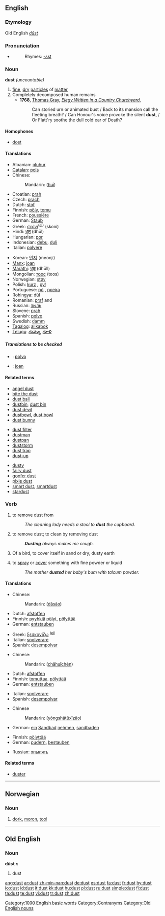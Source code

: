 ==English==

===Etymology===
Old English ''[[dūst]]''

===Pronunciation===
* {{audio|en-us-dust.ogg|Audio (US)}}
*: Rhymes: [[Rhymes:English:-ʌst|-ʌst]]

===Noun===
'''dust''' ''(uncountable)''

# [[fine]], [[dry]] [[particle]]s of [[matter]]
# Completely decomposed human remains
#* '''1768,''' [[w:Thomas Gray|Thomas Gray]], ''[[s:Elegy Written in a Country Churchyard|Elegy Written in a Country Churchyard]]'',
#*: Can storied urn or animated bust / Back to its mansion call the fleeting breath? / Can Honour's voice provoke the silent '''dust''', / Or Flatt'ry soothe the dull cold ear of Death?

====Homophones====
* [[dost]]

====Translations====
{{trans-top|fine, dry particles}}
* Albanian: [[pluhur]] {{m}}
* [[Catalan]]: [[pols]] {{f}}
* Chinese:
*:Mandarin: {{zh-ts|灰|灰}} ([[huī]])
* Croatian: [[prah]] {{m}}
* Czech: [[prach]] {{m}}
* Dutch: [[stof]] {{n}}
* Finnish: [[pöly]], [[tomu]]
* French: [[poussière]] {{f}}
* German: [[Staub]] {{m}}
* Greek: [[σκόνι]]<sup>([[:el:σκόνι|el]])</sup> (skoni) {{f}}
* Hindi: [[धूल]] (dhūl)
* Hungarian: [[por]]
* Indonesian: [[debu]], [[duli]]
* Italian: [[polvere]] {{f}}
{{trans-mid}}
* Korean: [[먼지]] (meonji)
* [[Manx]]: [[joan]]
* [[Marathi]]: [[धूळ]] (dhūll)
* Mongolian: [[тоос]] (toos)
* Norwegian: [[støv]]
* Polish: [[kurz]] {{m}}, [[pył]] {{m}}
* Portuguese: [[pó]] {{m}}, [[poeira]] {{f}}
* [[Rohingya]]: [[dúl]]
* Romanian: [[praf]] {{f}} and {{m}}
* Russian: [[пыль]] {{f}}
* Slovene: [[prah]] {{m}}
* Spanish: [[polvo]] {{m}}
* Swedish: [[damm]] {{n}}
* [[Tagalog]]: [[alikabok]]
* [[Telugu]]: [[దుమ్ము]], [[ధూళి]]
{{trans-bottom}}

=====Translations to be checked=====
{{checktrans}}
* {{ttbc|Ido}}: [[polvo]]
* {{ttbc|Manx}}: [[joan#Manx|joan]]

====Related terms====
{{top3}}
* [[angel dust]]
* [[bite the dust]]
* [[dust ball]]
* [[dustbin]], [[dust bin]]
* [[dust devil]]
* [[dustbowl]], [[dust bowl]]
* [[dust bunny]]
{{mid3}}
* [[dust filter]]
* [[dustman]]
* [[dustpan]]
* [[duststorm]]
* [[dust trap]]
* [[dust-up]]
{{mid3}}
* [[dusty]]
* [[fairy dust]]
* [[goofer dust]]
* [[pixie dust]]
* [[smart dust]], [[smartdust]]
* [[stardust]]
{{bottom}}

===Verb===
{{en-verb}}

# {{transitive}} to remove dust from
#: ''The cleaning lady needs a stool to '''dust''' the cupboard.''
# {{intransitive}} to remove dust; to clean by removing dust
#: '''''Dusting''' always makes me cough.''
# {{intransitive}} Of a bird, to cover itself in sand or dry, dusty earth
# {{transitive}} to [[spray]] or [[cover]] something with fine powder or liquid
#: ''The mother '''dusted''' her baby's bum with talcum powder.''

====Translations====
{{trans-top|(intransitive) to clean by removing dust}}
* Chinese:
*:Mandarin: {{zh-ts|打掃|打扫}} ([[dǎ]][[sǎo]])
* Dutch: [[afstoffen]]
* Finnish: [[pyyhkiä]] [[pöly|pölyt]], [[pölyttää]]
* German: [[entstauben]]
{{trans-mid}}
* Greek: [[ξεσκονίζω]] <sup>([[:el:ξεσκονίζω|el]])</sup>
* Italian: [[spolverare]]
* Spanish: [[desempolvar]]
{{trans-bottom}}

{{trans-top|(transitive) to remove dust from}}
* Chinese:
*:Mandarin: {{zh-ts|[[擦]][[灰塵]]|[[擦]][[灰尘]]}} ([[chā]][[huī]][[chén]])
* Dutch: [[afstoffen]]
* Finnish: [[tomuttaa]], [[pölyttää]]
* German: [[entstauben]]
{{trans-mid}}
* Italian: [[spolverare]]
* Spanish: [[desempolvar]]
{{trans-bottom}}

{{trans-top|of a bird, to cover itself in sand}}
* Chinese
*:Mandarin: {{zh-ts|用沙土洗澡|用沙土洗澡}} ([[yòng]][[shā]][[tǔ]][[xǐ]][[zǎo]])
* German: [[ein]] [[Sandbad]] [[nehmen]], [[sandbaden]]
{{trans-mid}}
{{trans-bottom}}

{{trans-top|to spray something with fine powder or liquid}}
* Finnish: [[pölyttää]]
* German: [[pudern]], [[bestauben]]
{{trans-mid}}
* Russian: [[опылять]]
{{trans-bottom}}

====Related terms====
* [[duster]]

[[Category:1000 English basic words]]
[[Category:Contranyms]]

----

==Norwegian==

===Noun===
{{no-noun-m1}}

# [[dork]], [[moron]], [[tool]]

----

==Old English==

===Noun===
'''dūst''' ''n''

# dust

[[Category:Old English nouns]]

[[ang:dust]]
[[ar:dust]]
[[zh-min-nan:dust]]
[[de:dust]]
[[es:dust]]
[[fa:dust]]
[[fr:dust]]
[[hy:dust]]
[[io:dust]]
[[id:dust]]
[[it:dust]]
[[kk:dust]]
[[hu:dust]]
[[pl:dust]]
[[ru:dust]]
[[simple:dust]]
[[fi:dust]]
[[ta:dust]]
[[te:dust]]
[[vi:dust]]
[[tr:dust]]
[[zh:dust]]